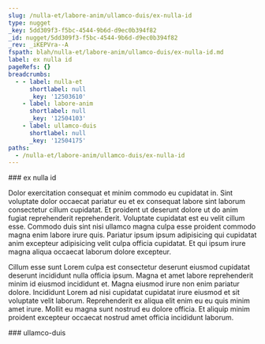 ```yaml
---
slug: /nulla-et/labore-anim/ullamco-duis/ex-nulla-id
type: nugget
_key: 5dd309f3-f5bc-4544-9b6d-d9ec0b394f82
_id: nugget/5dd309f3-f5bc-4544-9b6d-d9ec0b394f82
_rev: _iKEPVra--A
fspath: blah/nulla-et/labore-anim/ullamco-duis/ex-nulla-id.md
label: ex nulla id
pageRefs: {}
breadcrumbs:
  - - label: nulla-et
      shortlabel: null
      _key: '12503610'
    - label: labore-anim
      shortlabel: null
      _key: '12504103'
    - label: ullamco-duis
      shortlabel: null
      _key: '12504175'
paths:
  - /nulla-et/labore-anim/ullamco-duis/ex-nulla-id
---
```


<NuggetArea>
<Nugget slug="/nulla-et/labore-anim/ullamco-duis/ex-nulla-id" type="nugget" _key="5dd309f3-f5bc-4544-9b6d-d9ec0b394f82" _id="nugget/5dd309f3-f5bc-4544-9b6d-d9ec0b394f82" _rev="_iKEPVra--A" fspath="blah/nulla-et/labore-anim/ullamco-duis/ex-nulla-id.md" label="ex nulla id" paths="/nulla-et/labore-anim/ullamco-duis/ex-nulla-id">
<NuggetBody>
### ex nulla id

Dolor exercitation consequat et minim commodo eu cupidatat in. Sint voluptate dolor occaecat pariatur eu et ex consequat labore sint laborum consectetur cillum cupidatat. Et proident ut deserunt dolore ut do anim fugiat reprehenderit reprehenderit. Voluptate cupidatat est eu velit cillum esse. Commodo duis sint nisi ullamco magna culpa esse proident commodo magna enim labore irure quis. Pariatur ipsum ipsum adipisicing qui cupidatat anim excepteur adipisicing velit culpa officia cupidatat. Et qui ipsum irure magna aliqua occaecat laborum dolore excepteur.

Cillum esse sunt Lorem culpa est consectetur deserunt eiusmod cupidatat deserunt incididunt nulla officia ipsum. Magna et amet labore reprehenderit minim id eiusmod incididunt et. Magna eiusmod irure non enim pariatur dolore. Incididunt Lorem ad nisi cupidatat cupidatat irure eiusmod et sit voluptate velit laborum. Reprehenderit ex aliqua elit enim eu eu quis minim amet irure. Mollit eu magna sunt nostrud eu dolore officia. Et aliquip minim proident excepteur occaecat nostrud amet officia incididunt laborum.

</NuggetBody>
<Breadcrumbs>
<Crumbs>
<Crumb _key="12503610" label="nulla-et" /><Crumb _key="12504103" label="labore-anim" /><Crumb _key="12504175" label="ullamco-duis" />
</Crumbs>
</Breadcrumbs>
</Nugget>

<NuggetsInbound>
</NuggetsInbound>
<NuggetsOutbound>
</NuggetsOutbound>
</NuggetArea>
<PassagesInbound>
<Passage direction="inbound" type="passage" _key="12504175" _id="passage/12504175" _rev="_iKEPVra---" label="ullamco-duis" passage="ullamco-duis" fspath="blah/nulla-et/labore-anim/ullamco-duis" paths="/nulla-et/labore-anim/ullamco-duis" slug="/nulla-et/labore-anim/ullamco-duis">
<NuggetBody>
### ullamco-duis

</NuggetBody>
<Breadcrumbs>
<Crumbs>
<Crumb _key="12503610" label="nulla-et" /><Crumb _key="12504103" label="labore-anim" />
</Crumbs>
</Breadcrumbs>
</Passage>

</PassagesInbound>
<PassagesOutbound>
</PassagesOutbound>